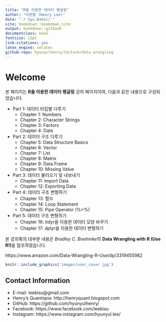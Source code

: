 ```yaml
--- 
title: "R을 이용한 데이터 랭글링"
author: "이현열 (Henry Lee)"
date: "`r Sys.Date()`"
site: bookdown::bookdown_site
output: bookdown::gitbook
documentclass: book
fontsize: 12pt
link-citations: yes
latex_engine: xelatex
github-repo: hyunyulhenry/lecture/data_wrangling
---
```


# Welcome {-}

본 페이지는 **R을 이용한 데이터 랭글링** 강의 페이지이며, 다음과 같은 내용으로 구성되었습니다.

- Part 1: 데이터 타입별 다루기
  - Chapter 1: Numbers
  - Chapter 2: Character Strings
  - Chapter 3: Factors
  - Chapter 4: Date
- Part 2: 데이터 구조 다루기
  - Chapter 5: Data Structure Basics
  - Chapter 6: Vector
  - Chapter 7: List
  - Chapter 8: Matrix
  - Chapter 9: Data Frame
  - Chapter 10: Missing Value
- Part 3: 데이터 불러오기 및 내보내기
  - Chapter 11: Import Data
  - Chapter 12: Exporting Data
- Part 4: 데이터 구조 변형하기
  - Chapter 13: 함수
  - Chapter 14: Loop Statement
  - Chapter 15: Pipe Operator (%>%)
- Part 5: 데이터 구조 변형하기
  - Chapter 16: tidyr을 이용한 데이터 모양 바꾸기
  - Chapter 17: dplyr을 이용한 데이터 변형하기

본 강의록의 대부분 내용은 *Bradley C. Boehmke*의 **Data Wrangling with R (Use R!)**을 참조하였습니다.

https://www.amazon.com/Data-Wrangling-R-Use/dp/3319455982

```r
knitr::include_graphics('images/user_cover.jpg')
```

## Contact Information {-}

- E-mail: leebisu@gmail.com
- Henry’s Quantopia: http://henryquant.blogspot.com
- GitHub: https://github.com/hyunyulhenry/
- Facebook: https://www.facebook.com/leebisu
- Instagram: https://www.instagram.com/hyunyul.lee/
